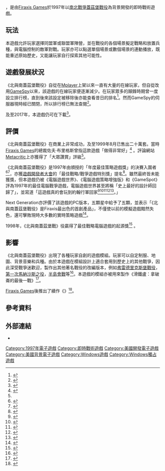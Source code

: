 {{NoteTA
| T = zh-cn:盖茨堡战役 (游戏); zh-hans:北与南盖兹堡战役;
| G1 = Games
| 1 = zh-cn:盖茨堡战役; zh-tw:北與南蓋茲堡戰役;
| 2 = zh-cn:葛底斯堡战役; zh-tw:蓋茲堡戰役;
}}

{{Infobox VG
| title = 北與南蓋茲堡戰役
| english = Sid Meier's Gettysburg!
| image = Sidmeiersgettysburgcover.png
| caption = 《北與南蓋茲堡戰役》遊戲封面
| genre = 即時戰術遊戲遊戲
| platforms = [[Windows|Windows]]
| developer = [[Firaxis_Games|Firaxis Games]]
| publisher = [[藝電|藝電]]
| designer = [[席德·梅爾|席德·梅爾]]
| released = 1997年10月14日<ref>{{cite web|url=http://www.pcgamer.com/news/news-1997-10-13.html|title=Now Shipping|author=Staff|date=1997-10-14|website=[[PC_Gamer|PC Gamer]]|archive-url=https://web.archive.org/web/19980218070444/http://www.pcgamer.com/news/news-1997-10-13.html|archive-date=1998-02-18|access-date=2019-12-05}}</ref>
}}

{{vgname|北與南蓋茲堡戰役|en=Sid Meier's Gettysburg!|cn=盖茨堡战役|tw=北與南蓋茲堡戰役}}，是由[[Firaxis_Games|Firaxis Games]]於1997年以[[南北戰爭|南北戰爭]][[蓋茲堡戰役|蓋茲堡戰役]]為背景開發的即時戰術遊戲。

== 玩法 ==
本遊戲允許玩家選擇同盟軍或聯盟軍陣營，並在戰役的各個場景擬定戰略和放置兵種，與電腦控制的敵軍對戰。玩家亦可以點選單個場景或數個場景的連動播放，既能重述原始歷史，又能讓玩家自行探索其他可能性{{R|mc}}。 

== 遊戲發展狀況 ==
《北與南蓋茲堡戰役》自從在[[Mplayer|Mplayer]]上架以來一直有大量的在線玩家，但自從改用[[GameSpy|GameSpy]]以來，該遊戲的在線玩家便逐漸減少。在玩家眾多的顛鋒時期曾一度設立排行榜，直到後來該設定被移除後亦能查看昔日的排名<ref>{{Cite web|url=https://www.gog.com/wishlist/games/sid_meiers_gettysburg|title=GOG用戶評價|access-date=2021-01-24|archive-date=2021-01-30|archive-url=https://web.archive.org/web/20210130084734/https://www.gog.com/wishlist/games/sid_meiers_gettysburg}}</ref>。然而GameSpy的伺服器現時經已關閉，所以排行榜已無法查閱<ref>{{Cite web|url=http://pc.gamespy.com/pc/gettysburg/|title=Gamespy資料|access-date=2021-01-24|archive-date=2020-08-12|archive-url=https://web.archive.org/web/20200812054923/http://pc.gamespy.com/pc/gettysburg/}}</ref>。 

及至2017年，本遊戲仍可在{{link-en|GameRanger|GameRanger}}下載<ref>{{cite web|url=https://www.gameranger.com/games/|title=GameRanger - Supported Games|website=www.gameranger.com|access-date=2021-01-16|archive-date=2021-01-26|archive-url=https://web.archive.org/web/20210126165223/http://www.gameranger.com/games/}}</ref>。

== 評價 ==
{{VG reviews
| MC = 92/100<ref name="mc">{{cite web |url=http://www.metacritic.com/game/pc/sid-meiers-gettysburg! |title=Sid Meier's Gettysburg! for PC Reviews |website=[[Metacritic|Metacritic]] |accessdate=2017-05-25 |archive-date=2020-09-05 |archive-url=https://web.archive.org/web/20200905091651/https://www.metacritic.com/game/pc/sid-meiers-gettysburg! }}</ref>
| Allgame = {{Rating|4.5|5}}<ref>{{cite web |last=Suciu |first=Peter |url=http://www.allgame.com/game.php?id=6058&tab=review |title=Sid Meier's Gettysburg! - Review |publisher=[[AllGame|AllGame]] |archive-url=https://web.archive.org/web/20141114225509/http://www.allgame.com/game.php?id=6058&tab=review |archive-date=2014-11-14 |accessdate=2017-05-25}}</ref>
| CGW = {{Rating|4.5|5}}<ref>{{cite magazine |last=Proctor |first=Bob |url=http://www.cgwmuseum.org/galleries/issues/cgw_162.pdf |title=Gettysburg Addressed (''Sid Meier's Gettysburg!'' Review) |magazine=[[Computer_Gaming_World|Computer Gaming World]] |issue=162 |date=January 1998 |pages=274–75 |accessdate=2017-05-26 |archive-date=2020-04-05 |archive-url=https://web.archive.org/web/20200405193848/http://www.cgwmuseum.org/galleries/issues/cgw_162.pdf }}</ref>
| GSpot = 9.3/10<ref>{{cite web |last=Ryan |first=Michael E. |date=1997-10-30 |url=https://www.gamespot.com/reviews/sid-meiers-gettysburg-review/1900-2533084/ |title=Sid Meier's Gettysburg! Review |website=[[GameSpot|GameSpot]] |archive-url=https://web.archive.org/web/20071006123801/http://www.gamespot.com/pc/strategy/sidmeiersgettysburg/review.html |archive-date=2007-10-06|accessdate=2017-05-25}}</ref>
| NGen = {{rating|5|5}}<ref name="NG"/>
| PCGUS = 91%<ref>{{cite magazine |last=McDonald |first=T. Liam |url=http://www.pcgamer.com:80/reviews/944.html |title=Sid Meier's Gettysburg |magazine=[[PC_Gamer|PC Gamer]] |date=January 1998 |page=218 |archive-url=https://web.archive.org/web/19991008101930/http://www.pcgamer.com/reviews/944.html |archive-date=1999-10-08 |accessdate=2017-05-25 }}</ref>
| PCZone = 90%<ref>{{cite magazine |title=PC Review: Sid Meier's Gettysburg! |magazine=[[PC_Zone|PC Zone]] |year=1997}}</ref>
| rev1 = ''{{link-en|Computer Games Strategy Plus|Computer Games Magazine}}''
| rev1Score = {{Rating|4.5|5}}<ref name=cgsp>{{cite web | archive-url=https://web.archive.org/web/20050306164104/http://www.cdmag.com/articles/006/164/gettysburg_review.html | url=http://www.cdmag.com:80/articles/006/164/gettysburg_review.html | title=''Sid Meier's Gettysburg!'' | author=Udell, Scott | date=1997 | archive-date=2005-03-06 | work=[[Computer_Games_Magazine|Computer Games Strategy Plus]]}}</ref>
}}
《北與南蓋茲堡戰役》在商業上非常成功，及至1999年8月已售出二十萬套。當時[[Firaxis_Games|Firaxis Games]]的總裁佐夫·布里格斯曾指這款遊戲「做得非常好」<ref name=igninterview>{{cite web | author=Campbell, Colin | date=1999-08-30 | title=What's Up With ''Sid Meier's Antietam''? | archive-url=https://web.archive.org/web/20020602050912/http://pc.ign.com/articles/069/069973p1.html | url=http://pc.ign.com:80/articles/069/069973p1.html | archive-date=2002-06-02 | work=[[IGN|IGN]]}}</ref> 。評論網站[[Metacritic|Metacritic]]上亦獲得了「大眾讚賞」評級<ref name="mc"/>。 

《北與南蓋茲堡戰役》是1997年由{{link-en|互動藝術與科學學院|Academy of Interactive Arts＆Sciences}}頒授的「年度最佳策略遊戲獎」的決賽入圍者<ref>{{cite web |archive-url=https://web.archive.org/web/19980615090128/http://www.interactive.org/html/award/awardupdate.htm |url=http://www.interactive.org:80/html/award/awardupdate.htm |title=The Award; Award Updates |publisher=[[Academy_of_Interactive_Arts_&_Sciences|Academy of Interactive Arts & Sciences]] |archive-date=1998-06-15}}</ref><ref name=aias1997>{{cite web |archive-url=https://web.archive.org/web/19980615090115/http://www.interactive.org/html/award/awardwin98.htm |url=http://www.interactive.org:80/html/award/awardwin98.htm |title=The Award; Award Updates |publisher=[[Academy_of_Interactive_Arts_&_Sciences|Academy of Interactive Arts & Sciences]] |archive-date=1998-06-15}}</ref>，亦獲[[遊戲開發者大會|遊戲開發者大會]]的「最佳戰略/戰爭遊戲特別獎」提名<ref name=cgdc1998>{{cite web | archive-url=https://web.archive.org/web/19990429031108/http://www.ogr.com/specials/cgdc98/08spotlight.html | url=http://www.ogr.com/specials/cgdc98/08spotlight.html | title=Spotlight Award Winners | date=1998-05-08 | author=Jensen, Chris | work=Online Gaming Review | publisher=[[Computer_Games_Magazine|Strategy Plus, Inc.]] | archive-date=1999-04-29}}</ref>。雖然最終皆未能獲獎，但本遊戲仍被《電腦遊戲世界》、《電腦遊戲策略增強版》和《GameSpot》評為1997年的最佳電腦戰爭遊戲，電腦遊戲世界甚至將稱「史上最好的設計師回歸了」，並寫道「這遊戲真的會玩到約翰行軍回家<ref name=aias1997>{{cite web |archive-url=https://web.archive.org/web/19980615090115/http://www.interactive.org/html/award/awardwin98.htm |url=http://www.interactive.org:80/html/award/awardwin98.htm |title=The Award; Award Updates |publisher=[[Academy_of_Interactive_Arts_&_Sciences|Academy of Interactive Arts & Sciences]] |archive-date=1998-06-15}}</ref><ref>{{cite web | archive-url=https://web.archive.org/web/19990429031108/http://www.ogr.com/specials/cgdc98/08spotlight.html | url=http://www.ogr.com/specials/cgdc98/08spotlight.html | title=Spotlight Award Winners | date=1998-05-08 | author=Jensen, Chris | work=Online Gaming Review | publisher=[[Computer_Games_Magazine|Strategy Plus, Inc.]] | archive-date=1999-04-29}}</ref><ref name=gamespot1997>{{cite web |archive-url=https://web.archive.org/web/20010208121409/http://www.gamespot.com/features/awards97/cont.html |url=http://www.gamespot.com:80/features/awards97/cont.html |title=Best & Worst Awards 1997 |author=Staff |work=[[GameSpot|GameSpot]] |archive-date=2001-02-08  }}</ref><ref name=cgwpremier1997>{{cite journal | author=Staff | journal=[[Computer_Gaming_World|Computer Gaming World]] | title=''CGW'' Presents The Best & Worst of 1997 |date=March 1998 | issue=164 | pages=74–77, 80, 84, 88, 89 }}</ref><ref name=cgmawards1997>{{cite web|author=Staff |archive-url=https://web.archive.org/web/20050206152953/http://www.cdmag.com/articles/009/194/1997_cgsp_awards.html |url=http://www.cdmag.com:80/articles/009/194/1997_cgsp_awards.html |title=The winners of the 1997 ''Computer Games'' Awards |date=1998-01-19 |work=[[Computer_Games_Magazine|Computer Games Strategy Plus]] |archive-date=2005-02-06}}</ref>。」 

Next Generation亦評價了該遊戲的PC版本，五顆星中給予了五顆，並表示「《北與南蓋茲堡戰役》是Firaxis最出色的首創產品」，不僅使以前的模擬遊戲黯然失色，還可擊敗現時大多數的實時策略遊戲<ref name="NG">{{cite magazine|title=Finals|magazine=[[Next_Generation_(magazine)|Next Generation]]|issue=37|publisher=[[Future_US|Imagine Media]]|date=January 1998|page=158}}</ref>。 

1998年，《北與南蓋茲堡戰》役贏得了最佳戰略電腦遊戲的起源獎<ref>{{cite web |url=http://www.originsgamefair.com/awards/1997/list-of-winners  |title=Origins Award Winners (1997)  |publisher=Academy of Adventure Gaming Arts & Design  |accessdate=2008-06-03  |archive-url=https://web.archive.org/web/20080331064621/http://www.originsgamefair.com/awards/1997/list-of-winners  |archive-date=2008-03-31 }}</ref>
。

== 影響 ==
《北與南蓋茲堡戰役》出現了各種玩家自創的遊戲模組。玩家可以自定制服、地圖、背景音樂和兵種。由於本遊戲在模組設計上適合套用到歷史上的其他戰爭，因此深受戰爭迷歡迎，製作出其他著名戰役的改編版本，例如[[弗雷德里克斯堡戰役|弗雷德里克斯堡戰役]]，[[第一次馬納沙斯之役|第一次馬納沙斯之役]]，[[半島會戰|半島會戰]]等<ref>{{Cite web|url=https://www.moddb.com/games/sid-meiers-gettysburg|title=ModDB遊戲介紹|access-date=2021-01-22|archive-date=2022-05-25|archive-url=https://web.archive.org/web/20220525125310/https://www.moddb.com/games/sid-meiers-gettysburg}}</ref>。本遊戲的模組亦被{{link-en|BreakAway Games|BreakAway Games}}用來製作《滑鐵盧：拿破崙的最後一戰》<ref>{{Cite web|url=https://www.breakawaygames.com/games/waterloo/|title=BreakAway Games官方網頁介紹|access-date=2021-01-22|archive-date=2021-01-28|archive-url=https://web.archive.org/web/20210128065432/https://www.breakawaygames.com/games/waterloo/}}</ref>。 

[[Firaxis_Games|Firaxis Games]]後推出了續作《{{link-en|北與南安提頓戰役|Sid Meier's Antietam!}}》<ref>{{cite journal | author=Staff | journal=[[Computer_Gaming_World|Computer Gaming World]] | title=The 2000 Premier Awards; The Very Best of a Great Year in Gaming |date=March 2000 | issue=188 | pages=69–75, 78–81, 84–90 }}</ref>。

== 參考資料 ==
{{RefList}} 

== 外部連結 ==
* {{moby game|id=/windows/sid-meiers-gettysburg|《北與南蓋茲堡戰役》Moby Games網頁}}

{{DEFAULTSORT:Sid Meiers Gettysburg}}
[[Category:1997年電子遊戲|Category:1997年電子遊戲]]
[[Category:即時戰術遊戲|Category:即時戰術遊戲]]
[[Category:美國開發電子遊戲|Category:美國開發電子遊戲]]
[[Category:美國背景電子遊戲|Category:美國背景電子遊戲]]
[[Category:Windows遊戲|Category:Windows遊戲]]
[[Category:Windows獨占遊戲|Category:Windows獨占遊戲]]